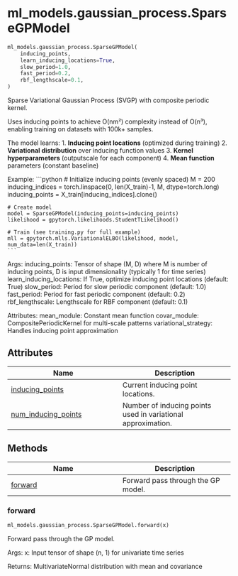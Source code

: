 # ml_models.gaussian_process.SparseGPModel { #cloud_sim.ml_models.gaussian_process.SparseGPModel }

```python
ml_models.gaussian_process.SparseGPModel(
    inducing_points,
    learn_inducing_locations=True,
    slow_period=1.0,
    fast_period=0.2,
    rbf_lengthscale=0.1,
)
```

Sparse Variational Gaussian Process (SVGP) with composite periodic kernel.

Uses inducing points to achieve O(nm²) complexity instead of O(n³),
enabling training on datasets with 100k+ samples.

The model learns:
1. **Inducing point locations** (optimized during training)
2. **Variational distribution** over inducing function values
3. **Kernel hyperparameters** (outputscale for each component)
4. **Mean function** parameters (constant baseline)

Example:
    ```python
    # Initialize inducing points (evenly spaced)
    M = 200
    inducing_indices = torch.linspace(0, len(X_train)-1, M, dtype=torch.long)
    inducing_points = X_train[inducing_indices].clone()

    # Create model
    model = SparseGPModel(inducing_points=inducing_points)
    likelihood = gpytorch.likelihoods.StudentTLikelihood()

    # Train (see training.py for full example)
    mll = gpytorch.mlls.VariationalELBO(likelihood, model, num_data=len(X_train))
    ```

Args:
    inducing_points: Tensor of shape (M, D) where M is number of inducing points,
                    D is input dimensionality (typically 1 for time series)
    learn_inducing_locations: If True, optimize inducing point locations (default: True)
    slow_period: Period for slow periodic component (default: 1.0)
    fast_period: Period for fast periodic component (default: 0.2)
    rbf_lengthscale: Lengthscale for RBF component (default: 0.1)

Attributes:
    mean_module: Constant mean function
    covar_module: CompositePeriodicKernel for multi-scale patterns
    variational_strategy: Handles inducing point approximation

## Attributes

| Name | Description |
| --- | --- |
| [inducing_points](#cloud_sim.ml_models.gaussian_process.SparseGPModel.inducing_points) | Current inducing point locations. |
| [num_inducing_points](#cloud_sim.ml_models.gaussian_process.SparseGPModel.num_inducing_points) | Number of inducing points used in variational approximation. |

## Methods

| Name | Description |
| --- | --- |
| [forward](#cloud_sim.ml_models.gaussian_process.SparseGPModel.forward) | Forward pass through the GP model. |

### forward { #cloud_sim.ml_models.gaussian_process.SparseGPModel.forward }

```python
ml_models.gaussian_process.SparseGPModel.forward(x)
```

Forward pass through the GP model.

Args:
    x: Input tensor of shape (n, 1) for univariate time series

Returns:
    MultivariateNormal distribution with mean and covariance